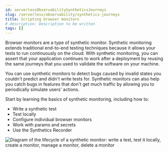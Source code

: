 ```yaml
---
id: serverlessObservabilitySyntheticsJourneys
slug: /serverless/observability/synthetics-journeys
title: Scripting browser monitors
# description: Description to be written
tags: []
---
```


<p><DocBadge template="technical preview" /></p>

<div id="synthetics-journeys"></div>

Browser monitors are a type of synthetic monitor.
Synthetic monitoring extends traditional end-to-end testing techniques because it allows your tests to run continuously on the cloud.
With synthetic monitoring, you can assert that your application continues to work after a deployment by reusing
the same journeys that you used to validate the software on your machine.

You can use synthetic monitors to detect bugs caused by invalid states you couldn't predict and didn't write tests for.
Synthetic monitors can also help you catch bugs in features that don't get much traffic by allowing you to periodically simulate users' actions.

Start by learning the basics of synthetic monitoring, including how to:

* <DocLink id="serverlessObservabilitySyntheticsCreateTest">Write a synthetic test</DocLink>
* <DocLink id="serverlessObservabilitySyntheticsCreateTest" section="test-locally">Test locally</DocLink>
* <DocLink id="serverlessObservabilitySyntheticsMonitorUse">Configure individual browser monitors</DocLink>
* <DocLink id="serverlessObservabilitySyntheticsParamsSecrets">Work with params and secrets</DocLink>
* <DocLink id="serverlessObservabilitySyntheticsRecorder">Use the Synthetics Recorder</DocLink>

![Diagram of the lifecycle of a synthetic monitor: write a test, test it locally, create a monitor, manage a monitor, delete a monitor](../images/synthetic-monitor-lifecycle.png)

